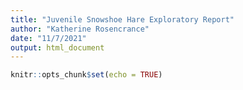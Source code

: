 ```yaml
---
title: "Juvenile Snowshoe Hare Exploratory Report"
author: "Katherine Rosencrance"
date: "11/7/2021"
output: html_document
---
```


```r
knitr::opts_chunk$set(echo = TRUE)
```

